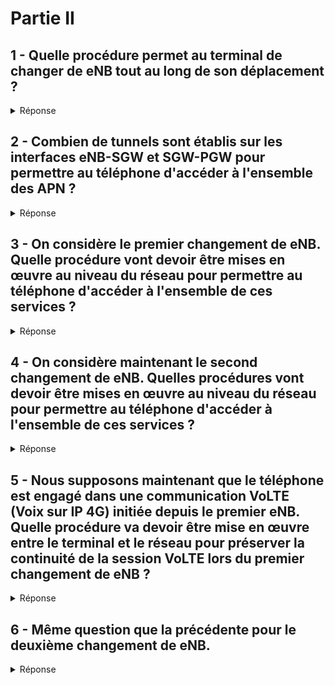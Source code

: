 # Partie II

## 1 - Quelle procédure permet au terminal de changer de eNB tout au long de son déplacement ?

<details>
<summary>Réponse</summary>

Il est en mode veille, c'est une reselection

</details>

## 2 - Combien de tunnels sont établis sur les interfaces eNB-SGW et SGW-PGW pour permettre au téléphone d'accéder à l'ensemble des APN ?

<details>
<summary>Réponse</summary>

Les tunnels sont associés a une qualité de service. Si c'est compatible, on peut les combinés.

Il faut 2 tunnels par interface

- Internet **(4)**:
    - 2 tunnels
    - 2 tunnels
- MMS **(4)**:
    - 2 tunnels
    - 2 tunnels
- IMS **(8)**:
    - pour ___chaque interface___ il faut
        - 2 tunnels pour la voix
        - 2 tunnels pour la signalisation


Il en faut au total **4** + **4** + **8** = **16**

> Le mobile à minimum 1 IP par APN (plusieurs si IPv4 et IPv6)

</details>

## 3 - On considère le premier changement de eNB. Quelle procédure vont devoir être mises en œuvre au niveau du réseau pour permettre au téléphone d'accéder à l'ensemble de ces services ?

<details>
<summary>Réponse</summary>

Lors du premier changement, on a une procédure de déplacement de tunnel eNB-SGW

</details>

## 4 - On considère maintenant le second changement de eNB. Quelles procédures vont devoir être mises en œuvre au niveau du réseau pour permettre au téléphone d'accéder à l'ensemble de ces services ?

<details>
<summary>Réponse</summary>

Lors du second changement, on déplace les tunnels à **deux niveaux**: eNB-SGW et SGW-PGW

</details>

## 5 - Nous supposons maintenant que le téléphone est engagé dans une communication VoLTE (Voix sur IP 4G) initiée depuis le premier eNB. Quelle procédure va devoir être mise en œuvre entre le terminal et le réseau pour préserver la continuité de la session VoLTE lors du premier changement de eNB ?

<details>
<summary>Réponse</summary>

Un handover inter eNodeB **sans** changement de SGW

</details>

## 6 - Même question que la précédente pour le deuxième changement de eNB.

<details>
<summary>Réponse</summary>

Un handover inter eNodeB **avec** changement de SGW

</details>
